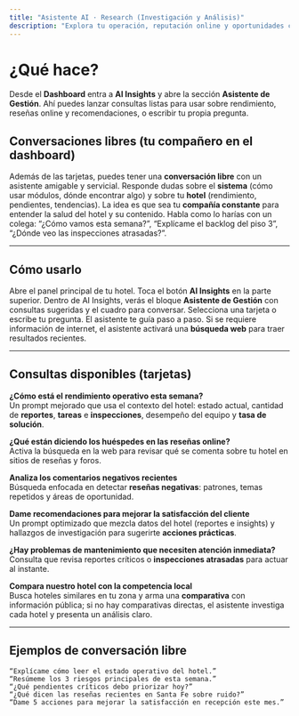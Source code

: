 ```yaml
---
title: "Asistente AI · Research (Investigación y Análisis)"
description: "Explora tu operación, reputación online y oportunidades con preguntas guiadas o conversaciones libres desde el Dashboard."
---
```



# ¿Qué hace?

<Info>
  Desde el <b>Dashboard</b> entra a <b>AI Insights</b> y abre la sección <b>Asistente de Gestión</b>. Ahí puedes lanzar consultas listas para usar sobre rendimiento, reseñas online y recomendaciones, o escribir tu propia pregunta.
</Info>

## Conversaciones libres (tu compañero en el dashboard)

<Info>
  Además de las tarjetas, puedes tener una <b>conversación libre</b> con un asistente amigable y servicial. Responde dudas sobre el <b>sistema</b> (cómo usar módulos, dónde encontrar algo) y sobre tu <b>hotel</b> (rendimiento, pendientes, tendencias). La idea es que sea tu <b>compañía constante</b> para entender la salud del hotel y su contenido.
</Info>

<Tip>
  Habla como lo harías con un colega: “¿Cómo vamos esta semana?”, “Explícame el backlog del piso 3”, “¿Dónde veo las inspecciones atrasadas?”.
</Tip>

---

## Cómo usarlo

<Steps>
  <Step title="1 · Ve al Dashboard" icon="layout-dashboard" iconType="solid">
    Abre el panel principal de tu hotel.
  </Step>
  <Step title="2 · Abre AI Insights" icon="sparkles" iconType="solid">
    Toca el botón <b>AI Insights</b> en la parte superior.
  </Step>
  <Step title="3 · Entra a Asistente de Gestión" icon="bot" iconType="solid">
    Dentro de AI Insights, verás el bloque <b>Asistente de Gestión</b> con consultas sugeridas y el cuadro para conversar.
  </Step>
  <Step title="4 · Elige una consulta o conversa libremente" icon="search" iconType="solid">
    Selecciona una tarjeta o escribe tu pregunta. El asistente te guía paso a paso.
    <Tip>Si se requiere información de internet, el asistente activará una <b>búsqueda web</b> para traer resultados recientes.</Tip>
  </Step>
</Steps>

---

## Consultas disponibles (tarjetas)

**¿Cómo está el rendimiento operativo esta semana?**  
Un prompt mejorado que usa el contexto del hotel: estado actual, cantidad de **reportes**, **tareas** e **inspecciones**, desempeño del equipo y **tasa de solución**.

**¿Qué están diciendo los huéspedes en las reseñas online?**  
Activa la búsqueda en la web para revisar qué se comenta sobre tu hotel en sitios de reseñas y foros.

**Analiza los comentarios negativos recientes**  
Búsqueda enfocada en detectar **reseñas negativas**: patrones, temas repetidos y áreas de oportunidad.

**Dame recomendaciones para mejorar la satisfacción del cliente**  
Un prompt optimizado que mezcla datos del hotel (reportes e insights) y hallazgos de investigación para sugerirte **acciones prácticas**.

**¿Hay problemas de mantenimiento que necesiten atención inmediata?**  
Consulta que revisa reportes críticos o **inspecciones atrasadas** para actuar al instante.

**Compara nuestro hotel con la competencia local**  
Busca hoteles similares en tu zona y arma una **comparativa** con información pública; si no hay comparativas directas, el asistente investiga cada hotel y presenta un análisis claro.

---

## Ejemplos de conversación libre

```text
“Explícame cómo leer el estado operativo del hotel.”
“Resúmeme los 3 riesgos principales de esta semana.”
“¿Qué pendientes críticos debo priorizar hoy?”
“¿Qué dicen las reseñas recientes en Santa Fe sobre ruido?”
“Dame 5 acciones para mejorar la satisfacción en recepción este mes.”
